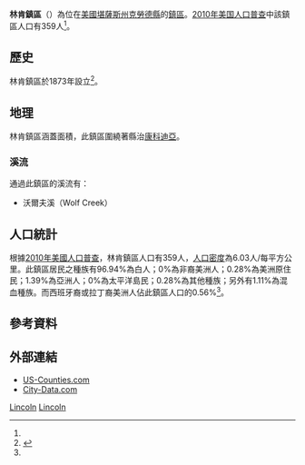 {{noteTA
|G1=USState
}}
{{Infobox settlement
|official_name = 林肯鎮區
|native_name = Lincoln Township
|settlement_type = 鎮區
|image_map = Map highlighting Lincoln Township, Cloud County, Kansas.svg
|map_caption = 林肯鎮區在克勞德縣的位置
|coordinates_display = inline,title
|coordinates_region = US-KS
|subdivision_type = [[世界政區索引|國家]]
|subdivision_name = [[美国|美国]]
|subdivision_type1 = [[美國行政區劃|州]]
|subdivision_name1 = [[堪薩斯州|堪薩斯州]]
|subdivision_type2 = [[堪萨斯州行政区划|縣]]
|subdivision_name2 = [[克勞德縣_(堪薩斯州)|克勞德縣]]
|area_total_km2 = 59.52
|area_land_km2 = 58.69
|area_water_km2 = 0.83
|area_total_sq_mi = 
|area_land_sq_mi = 
|area_water_sq_mi = 
|area_water_percent = 1.69
|population_as_of = [[2010年美国人口普查|2010]]
|population_footnotes = <ref name=census>{{cite web|url=http://www.census.gov/geo/www/gazetteer/gazetteer2010.html|title=2010 Census Gazetteer Files|publisher=[[美国人口调查局|美国人口调查局]]|accessdate=2016-03-25|archive-url=https://web.archive.org/web/20121021075704/http://www.census.gov/geo/www/gazetteer/gazetteer2010.html|archive-date=2012-10-21|dead-url=yes}}</ref>
|population_total = 359
|population_density_km2 = auto
|elevation_footnotes = 
|elevation_m = 444
|elevation_ft = 1457
|latd = 39
|latm = 33
|lats = 18
|latNS = N
|longd = 97
|longm = 39
|longs = 48
|longEW = W
|postal_code_type =
|postal_code = 
|blank_name = [[地名信息系统|GNIS]] ID
|blank_info = [http://geonames.usgs.gov/pls/gnispublic/f?p=gnispq:3:::NO::P3_FID:0473332 0473332]
|website = 
|footnotes = 
}}

'''林肯鎮區'''（{{lang-en|'''Lincoln Township'''}}）為位在[[美國|美國]][[堪薩斯州|堪薩斯州]][[克勞德縣_(堪薩斯州)|克勞德縣]]的[[行政鎮區|鎮區]]。[[2010年美国人口普查|2010年美国人口普查]]中該鎮區人口有359人<ref name=census/>。

==歷史==
林肯鎮區於1873年設立<ref>{{cite book | url=http://books.google.com/books?id=a3YUAAAAYAAJ&pg=PA74#v=onepage&q&f=false | title=Biographical History of Cloud County, Kansas: Biographies of Representative Citizens. Illustrated with Portraits of Prominent People, Cuts of Homes, Stock, Etc. | publisher=Wilson, Humphrey & Company | author=Hollibaugh, E. F. | year=1903 | pages=74 | access-date=2016-03-25 | archive-date=2014-07-19 | archive-url=https://web.archive.org/web/20140719044457/http://books.google.com/books?id=a3YUAAAAYAAJ&pg=PA74#v=onepage&q&f=false | dead-url=no }}</ref>。

==地理==
林肯鎮區涵蓋面積{{convert|59.52|km2|sqmi}}，此鎮區圍繞著縣治[[康科迪亞_(堪薩斯州)|康科迪亞]]。

===溪流===
通過此鎮區的溪流有：
*沃爾夫溪（Wolf Creek）

==人口統計==
根據[[2010年美國人口普查|2010年美國人口普查]]，林肯鎮區人口有359人，[[人口密度|人口密度]]為6.03人/每平方公里。此鎮區居民之種族有96.94%為白人；0%為非裔美洲人；0.28%為美洲原住民；1.39%為亞洲人；0%為太平洋島民；0.28%為其他種族；另外有1.11%為混血種族。而西班牙裔或拉丁裔美洲人佔此鎮區人口的0.56%<ref name=census/>。

==參考資料==
{{reflist}}

==外部連結==
* [https://web.archive.org/web/20080723112151/http://www.us-counties.com/localgov/kansas.html US-Counties.com]
* [http://www.city-data.com/township/Lincoln-Cloud-KS.html City-Data.com] {{Wayback|url=http://www.city-data.com/township/Lincoln-Cloud-KS.html |date=20190719131753 }}

{{克勞德縣 (堪薩斯州)|state=collapsed}}

[[Category:克勞德縣鎮區_(堪薩斯州)|Lincoln]]
[[Category:堪薩斯州鎮區|Lincoln]]
